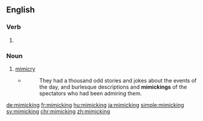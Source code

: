 ==English==

===Verb===
{{head|en|present participle}}

# {{present participle of|mimic|lang=en}}

===Noun===
{{en-noun}}

# [[mimicry]]
#* {{w|Washington Irving}}
#*: They had a thousand odd stories and jokes about the events of the day, and burlesque descriptions and '''mimickings''' of the spectators who had been admiring them.

[[de:mimicking]]
[[fr:mimicking]]
[[hu:mimicking]]
[[ja:mimicking]]
[[simple:mimicking]]
[[sv:mimicking]]
[[chr:mimicking]]
[[zh:mimicking]]